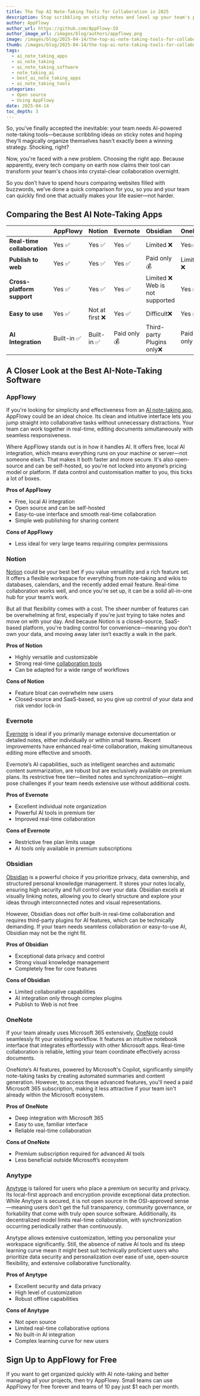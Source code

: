 ```yaml
---
title: The Top AI Note-Taking Tools for Collaboration in 2025
description: Stop scribbling on sticky notes and level up your team's productivity with the best AI-powered note-taking tools of 2025
author: AppFlowy
author_url: https://github.com/AppFlowy-IO
author_image_url: /images/blog/authors/appflowy.png
image: /images/blog/2025-04-14/the-top-ai-note-taking-tools-for-collaboration-in-2025.png
thumb: /images/blog/2025-04-14/the-top-ai-note-taking-tools-for-collaboration-in-2025.png
tags:
  - ai_note_taking_apps
  - ai_note_taking
  - ai_note_taking_software
  - note_taking_ai
  - best_ai_note_taking_apps
  - ai_note_taking_tools
categories:
  - Open source
  - Using AppFlowy
date: 2025-04-14
toc_depth: 3
---
```

So, you’ve finally accepted the inevitable: your team needs AI-powered note-taking tools—because scribbling ideas on sticky notes and hoping they'll magically organize themselves hasn't exactly been a winning strategy. Shocking, right?

Now, you're faced with a new problem. Choosing the right app. Because apparently, every tech company on earth now claims their tool can transform your team's chaos into crystal-clear collaboration overnight.

So you don’t have to spend hours comparing websites filled with buzzwords, we’ve done a quick comparison for you, so you and your team can quickly find one that actually makes your life easier—not harder.

## Comparing the Best AI Note-Taking Apps

|                             | AppFlowy   | Notion         | Evernote     | Obsidian                          | OneNote      | Anytype                           |
| :-------------------------- | :--------- | :------------- | :----------- | :-------------------------------- | :----------- | :-------------------------------- |
| **Real-time collaboration** | Yes ✅      | Yes ✅          | Yes ✅        | Limited ❌                         | Yes✅         | Limited ❌                         |
| **Publish to web**          | Yes ✅      | Yes ✅          | Yes ✅        | Paid only 💰                      | Limited ❌    | No ❌                              |
| **Cross-platform support**  | Yes ✅      | Yes ✅          | Yes ✅        | Limited ❌ <br/> Web is not supported | Yes ✅        | Limited ❌<br/>Web is not supported |
| **Easy to use**             | Yes ✅      | Not at first ❌ | Yes ✅        | Difficult❌                    | Yes ✅        | Difficult ❌                       |
| **AI Integration**          | Built-in ✅ | Built-in ✅     | Paid only 💰 | Third-party Plugins only❌     | Paid only 💰 | No ❌                              |

## A Closer Look at the Best AI-Note-Taking Software

### AppFlowy

If you're looking for simplicity and effectiveness from an [AI note-taking app](https://appflowy.com/blog/smart-note-taking-with-appflowy-ai), AppFlowy could be an ideal choice. Its clean and intuitive interface lets you jump straight into collaborative tasks without unnecessary distractions. Your team can work together in real-time, editing documents simultaneously with seamless responsiveness.

Where AppFlowy stands out is in how it handles AI. It offers free, local AI integration, which means everything runs on your machine or server—not someone else’s. That makes it both faster and more secure. It's also open-source and can be self-hosted, so you're not locked into anyone’s pricing model or platform. If data control and customisation matter to you, this ticks a lot of boxes.

**Pros of AppFlowy**

* Free, local AI integration
* Open source and can be self-hosted  
* Easy-to-use interface and smooth real-time collaboration  
* Simple web publishing for sharing content

**Cons of AppFlowy**

* Less ideal for very large teams requiring complex permissions

### Notion

[Notion](https://www.capterra.com/p/186596/Notion/) could be your best bet if you value versatility and a rich feature set. It offers a flexible workspace for everything from note-taking and wikis to databases, calendars, and the recently added email feature. Real-time collaboration works well, and once you're set up, it can be a solid all-in-one hub for your team’s work.

But all that flexibility comes with a cost. The sheer number of features can be overwhelming at first, especially if you're just trying to take notes and move on with your day. And because Notion is a closed-source, SaaS-based platform, you're trading control for convenience—meaning you don’t own your data, and moving away later isn’t exactly a walk in the park.

**Pros of Notion**

* Highly versatile and customizable  
* Strong real-time [collaboration tools](https://appflowy.com/blog/7-Key-Features-in-Collaboration-Software-for-Team-Success)
* Can be adapted for a wide range of workflows

**Cons of Notion**

* Feature bloat can overwhelm new users  
* Closed-source and SaaS-based, so you give up control of your data and risk vendor lock-in

### Evernote

[Evernote](https://www.capterra.com/p/154969/Evernote-Business/) is ideal if you primarily manage extensive documentation or detailed notes, either individually or within small teams. Recent improvements have enhanced real-time collaboration, making simultaneous editing more effective and smooth.

Evernote’s AI capabilities, such as intelligent searches and automatic content summarization, are robust but are exclusively available on premium plans. Its restrictive free tier—limited notes and synchronization—might pose challenges if your team needs extensive use without additional costs.

**Pros of Evernote**

* Excellent individual note organization  
* Powerful AI tools in premium tier  
* Improved real-time collaboration

**Cons of Evernote**

* Restrictive free plan limits usage  
* AI tools only available in premium subscriptions

### Obsidian

[Obsidian](https://www.capterra.com/p/220063/Obsidian/) is a powerful choice if you prioritize privacy, data ownership, and structured personal knowledge management. It stores your notes locally, ensuring high security and full control over your data. Obsidian excels at visually linking notes, allowing you to clearly structure and explore your ideas through interconnected notes and visual representations.

However, Obsidian does not offer built-in real-time collaboration and requires third-party plugins for AI features, which can be technically demanding. If your team needs seamless collaboration or easy-to-use AI, Obsidian may not be the right fit.

**Pros of Obsidian**

* Exceptional data privacy and control  
* Strong visual knowledge management  
* Completely free for core features

**Cons of Obsidian**

* Limited collaborative capabilities  
* AI integration only through complex plugins
* Publish to Web is not free

### OneNote

If your team already uses Microsoft 365 extensively, [OneNote](https://www.capterra.com/p/227211/Microsoft-OneNote/) could seamlessly fit your existing workflow. It features an intuitive notebook interface that integrates effortlessly with other Microsoft apps. Real-time collaboration is reliable, letting your team coordinate effectively across documents.

OneNote’s AI features, powered by Microsoft's Copilot, significantly simplify note-taking tasks by creating automated summaries and content generation. However, to access these advanced features, you'll need a paid Microsoft 365 subscription, making it less attractive if your team isn't already within the Microsoft ecosystem.

**Pros of OneNote**

* Deep integration with Microsoft 365  
* Easy to use, familiar interface  
* Reliable real-time collaboration

**Cons of OneNote**

* Premium subscription required for advanced AI tools  
* Less beneficial outside Microsoft’s ecosystem

### Anytype

[Anytype](https://www.capterra.com/p/10010852/anytype/) is tailored for users who place a premium on security and privacy. Its local-first approach and encryption provide exceptional data protection. While Anytype is secured, it is not open source in the OSI-approved sense—meaning users don’t get the full transparency, community governance, or forkability that come with truly open source software. Additionally, its decentralized model limits real-time collaboration, with synchronization occurring periodically rather than continuously.

Anytype allows extensive customization, letting you personalize your workspace significantly. Still, the absence of native AI tools and its steep learning curve mean it might best suit technically proficient users who prioritize data security and personalization over ease of use, open-source flexibility, and extensive collaborative functionality.

**Pros of Anytype**

- Excellent security and data privacy
- High level of customization
- Robust offline capabilities

**Cons of Anytype**

- Not open source
- Limited real-time collaborative options
- No built-in AI integration
- Complex learning curve for new users

## Sign Up to AppFlowy for Free

If you want to get organized quickly with AI note-taking and better managing all your projects, then try AppFlowy. Small teams can use AppFlowy for free forever and teams of 10 pay just $1 each per month. 